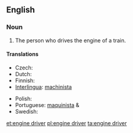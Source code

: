 ==English==

===Noun===
{{en-noun|sg=[[engine]] [[driver]]}}

# The person who drives the engine of a train.

====Translations====
{{trans-top|person}}
* Czech: {{t-|cs|strojvůdce|m}}
* Dutch: {{t+|nl|machinist|m}}
* Finnish: {{t-|fi|veturinkuljettaja}}
* [[Interlingua]]: [[machinista]]
{{trans-mid}}
* Polish: {{t+|pl|maszynista|m}}
* Portuguese: [[maquinista]] {{m}} & {{f}}
* Swedish: {{t+|sv|lokförare|c}}
{{trans-bottom}}

[[et:engine driver]]
[[pl:engine driver]]
[[ta:engine driver]]
